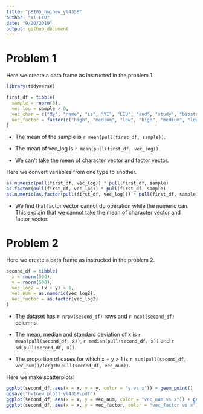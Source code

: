 ```yaml
---
title: "p8105_hw1new_yl4358"
author: "YI LIU"
date: "9/20/2019"
output: github_document
---
```


# Problem 1

Here we create a data frame as instructed in the problem 1.

```r

library(tidyverse)

first_df = tibble(
  sample = rnorm(8),
  vec_log = sample > 0,
  vec_char = c("My", "name", "is", "YI", "LIU", "and", "study", "biostatistics"),
  vec_factor = factor(c("high", "medium", "low", "high", "medium", "low", "low", "low"))
)
```

* The mean of the sample is `r mean(pull(first_df, sample))`.

* The mean of vec_log is `r mean(pull(first_df, vec_log))`.

* We can't take the mean of character vector and factor vector.



Here we convert variables from one type to another.

```r

as.numeric(pull(first_df, vec_log)) * pull(first_df, sample)
as.factor(pull(first_df, vec_log)) * pull(first_df, sample)
as.numeric(as.factor(pull(first_df, vec_log))) * pull(first_df, sample)

```

* We find that factor vector cannot do operation while the numeric can. This explain that we cannot take the mean of character vector and factor vector.


# Problem 2

Here we create a data frame as instructed in the problem 2.

```r

second_df = tibble(
  x = rnorm(500),
  y = rnorm(500),
  vec_log2 = (x + y) > 1,
  vec_num = as.numeric(vec_log2),
  vec_factor = as.factor(vec_log2)
)

```

* The dataset has `r nrow(second_df)` rows and `r ncol(second_df)` columns.

* The mean, median and standard deviation of x is `r mean(pull(second_df, x))`, `r median(pull(second_df, x))` and `r sd(pull(second_df, x))`.

* The proportion of cases for which x + y > 1 is `r sum(pull(second_df, vec_num))/length(pull(second_df, vec_num))`.


Here we make scatterplots!

```r

ggplot(second_df, aes(x = x, y = y, color = "y vs x")) + geom_point()
ggsave("hw1new_plot1_yl4358.pdf")
ggplot(second_df, aes(x = x, y = vec_num, color = "vec_num vs x")) + geom_point()
ggplot(second_df, aes(x = x, y = vec_factor, color = "vec_factor vs x")) + geom_point()

```

